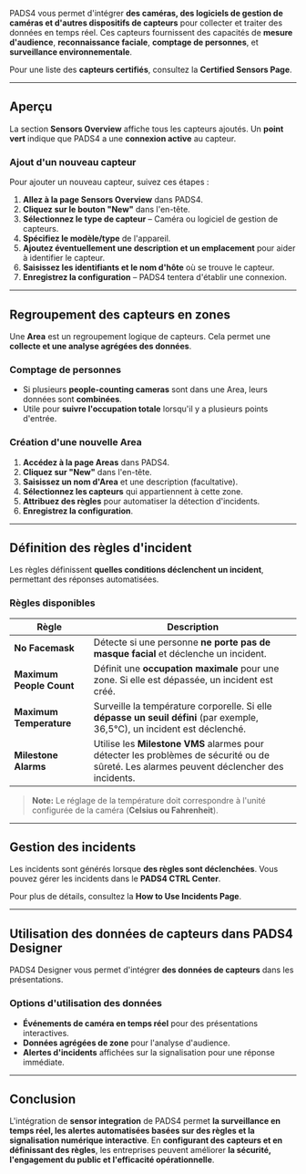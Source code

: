 PADS4 vous permet d'intégrer **des caméras, des logiciels de gestion de caméras et d'autres dispositifs de capteurs** pour collecter et traiter des données en temps réel. Ces capteurs fournissent des capacités de **mesure d'audience**, **reconnaissance faciale**, **comptage de personnes**, et **surveillance environnementale**.

Pour une liste des **capteurs certifiés**, consultez la **Certified Sensors Page**.

***

## **Aperçu**

La section **Sensors Overview** affiche tous les capteurs ajoutés. Un **point vert** indique que PADS4 a une **connexion active** au capteur.

### **Ajout d'un nouveau capteur**

Pour ajouter un nouveau capteur, suivez ces étapes :

1. **Allez à la page Sensors Overview** dans PADS4.
2. **Cliquez sur le bouton "New"** dans l'en-tête.
3. **Sélectionnez le type de capteur** – Caméra ou logiciel de gestion de capteurs.
4. **Spécifiez le modèle/type** de l'appareil.
5. **Ajoutez éventuellement une description et un emplacement** pour aider à identifier le capteur.
6. **Saisissez les identifiants et le nom d'hôte** où se trouve le capteur.
7. **Enregistrez la configuration** – PADS4 tentera d'établir une connexion.

***

## **Regroupement des capteurs en zones**

Une **Area** est un regroupement logique de capteurs. Cela permet une **collecte et une analyse agrégées des données**.

### **Comptage de personnes**

* Si plusieurs **people-counting cameras** sont dans une Area, leurs données sont **combinées**.
* Utile pour **suivre l'occupation totale** lorsqu'il y a plusieurs points d'entrée.

### **Création d'une nouvelle Area**

1. **Accédez à la page Areas** dans PADS4.
2. **Cliquez sur "New"** dans l'en-tête.
3. **Saisissez un nom d'Area** et une description (facultative).
4. **Sélectionnez les capteurs** qui appartiennent à cette zone.
5. **Attribuez des règles** pour automatiser la détection d'incidents.
6. **Enregistrez la configuration**.

***

## **Définition des règles d'incident**

Les règles définissent **quelles conditions déclenchent un incident**, permettant des réponses automatisées.

### **Règles disponibles**

| **Règle**                | **Description**                                                                                                                           |
| ------------------------ | ----------------------------------------------------------------------------------------------------------------------------------------- |
| **No Facemask**          | Détecte si une personne **ne porte pas de masque facial** et déclenche un incident.                                                       |
| **Maximum People Count** | Définit une **occupation maximale** pour une zone. Si elle est dépassée, un incident est créé.                                            |
| **Maximum Temperature**  | Surveille la température corporelle. Si elle **dépasse un seuil défini** (par exemple, 36,5°C), un incident est déclenché.                |
| **Milestone Alarms**     | Utilise les **Milestone VMS** alarmes pour détecter les problèmes de sécurité ou de sûreté. Les alarmes peuvent déclencher des incidents. |

> **Note:** Le réglage de la température doit correspondre à l'unité configurée de la caméra (**Celsius ou Fahrenheit**).

***

## **Gestion des incidents**

Les incidents sont générés lorsque **des règles sont déclenchées**. Vous pouvez gérer les incidents dans le **PADS4 CTRL Center**.

Pour plus de détails, consultez la **How to Use Incidents Page**.

***

## **Utilisation des données de capteurs dans PADS4 Designer**

PADS4 Designer vous permet d'intégrer **des données de capteurs** dans les présentations.

### **Options d'utilisation des données**

* **Événements de caméra en temps réel** pour des présentations interactives.
* **Données agrégées de zone** pour l'analyse d'audience.
* **Alertes d'incidents** affichées sur la signalisation pour une réponse immédiate.

***

## **Conclusion**

L'intégration de **sensor integration** de PADS4 permet **la surveillance en temps réel, les alertes automatisées basées sur des règles et la signalisation numérique interactive**. En **configurant des capteurs et en définissant des règles**, les entreprises peuvent améliorer **la sécurité, l'engagement du public et l'efficacité opérationnelle**.
